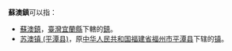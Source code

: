 '''蘇澳鎮'''可以指：
* [[蘇澳鎮|蘇澳鎮]]，[[臺灣|臺灣]][[宜蘭縣|宜蘭縣]]下轄的[[鎮_(中華民國)|鎮]]。
* [[苏澳镇_(平潭县)|苏澳镇 (平潭县)]]，原[[中华人民共和国|中华人民共和国]][[福建省|福建省]][[福州市|福州市]][[平潭县|平潭县]]下辖的[[行政建制鎮|镇]]。
{{disambiguation|cat=三字地名消歧义}}